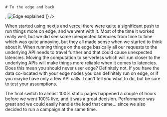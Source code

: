 

<TwoColumns>
  <Column className="flex flex-col justify-center items-center gap-4">
  
    # To the edge and back

  </Column>

  <Column className="flex flex-row justify-center items-center">
    <ImageSwitch images={[
      <Image key={edge.src} src={edge} alt="Edge"/>,
      <Image key={edgeExplained.src} src={edgeExplained} alt="Edge explained"/>
    ]} />

  </Column>
</TwoColumns>


<Notes>

When started using nextjs and vercel there were quite a significant push to run things more on edge, and we went with it. Most of the time it worked really well, but we did see some unexpected latencies from time to time which was quite annoying, but they all made sense when we started to think about it. When running things on the edge basically all our requests to the underlying API needs to travel further and that could cause unexpected latencies. Moving the computation to serverless which will run closer to the underlying APIs will make things more reliable when it comes to latencies. Does this mean you should never user edge? Definitely not. If you have the data co-located with your edge nodes you can definitely run on edge, or if you maybe have only a few API calls. I can't tell you what to do, but be sure to test your assumptions.

The final switch to almost 100% static pages happened a couple of hours before we went 100% live, and it was a great decision. Performance was great and we could easily handle the load that came... since we also decided to run a campaign at the same time.

</Notes>
